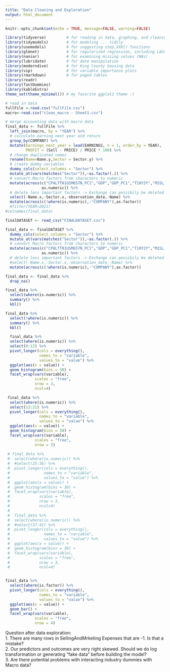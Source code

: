 ```yaml
---
title: "Data Cleaning and Exploration"
output: html_document
---
```

```r
knitr::opts_chunk$set(echo = TRUE, message=FALSE, warning=FALSE)
```

```r
library(tidyverse)         # for reading in data, graphing, and cleaning
library(tidymodels)        # for modeling ... tidily
library(usemodels)         # for suggesting step_XXX() functions
library(glmnet)            # for regularized regression, including LASSO
library(naniar)            # for examining missing values (NAs)
library(lubridate)         # for date manipulation
library(moderndive)        # for King County housing data
library(vip)               # for variable importance plots
library(rmarkdown)         # for paged tables
library(readr)
library(fastDummies)
library(kableExtra)
theme_set(theme_minimal()) # my favorite ggplot2 theme :)
```


```r
# read in data
fullFile <-read.csv("fullFile.csv")
macro<-read.csv("clean_macro - Sheet1.csv")
```

```r
# merge accounting data with macro data
final_data <- fullFile %>% 
  left_join(macro, by = "YEAR") %>% 
  # calculate earning next year and return
  group_by(COMPANY) %>% 
  mutate(Earnings_next_year = lead(EARNINGS, n = 1, order_by = YEAR),
         PROFIT = (Sell - PRICE) / PRICE * 100) %>% 
  # change duplicated names
  rename(Name=Name.y,Sector = Sector.y) %>% 
  # create dummy variables
  dummy_cols(select_columns = "Sector") %>% 
  mutate_at(vars(matches("Sector")),~as.factor(.)) %>% 
  # convert Macro factors from characters to numeric
  mutate(across(c("CPALTT01USM657N_PC1","GDP","GDP_PC1","T10Y2Y","M1SL_PC1","M1SL"),
                as.numeric)) %>% 
  # delete less important factors -> Exchange can possibily be deleted
  select(-Name.x,-Sector.x,-observation_date,-Name) %>% 
  mutate(across(c(!where(is.numeric),-"COMPANY"),as.factor))  
  #filter(YEAR<2021)
#colnames(final_data)  
```

```r
finalDATASET <- read_csv("FINALDATASET.csv")
```

```r
final_data <- finalDATASET %>% 
  dummy_cols(select_columns = "Sector") %>% 
  mutate_at(vars(matches("Sector")),~as.factor(.)) %>% 
  # convert Macro factors from characters to numeric
  mutate(across(c("CPALTT01USM657N_PC1","GDP","GDP_PC1","T10Y2Y","M1SL_PC1","M1SL"),
                as.numeric)) %>% 
  # delete less important factors -> Exchange can possibily be deleted
  #select(-Name.x,-Sector.x,-observation_date,-Name) %>% 
  mutate(across(c(!where(is.numeric),-"COMPANY"),as.factor)) 
```

```r
final_data <- final_data %>% 
  drop_na()
```




```r
final_data %>% 
  select(where(is.numeric)) %>% 
  summary() %>% 
  kbl()

final_data %>% 
  select(!where(is.numeric)) %>% 
  summary() %>% 
  kbl()
```

```r

  final_data %>% 
  select(where(is.numeric)) %>% 
  select(0:12) %>% 
  pivot_longer(cols = everything(),
               names_to = "variable", 
               values_to = "value") %>% 
  ggplot(aes(x = value)) +
  geom_histogram(bins = 30) +
  facet_wrap(vars(variable), 
             scales = "free",
             nrow = 3,
             ncol=4)

 final_data %>% 
  select(where(is.numeric)) %>% 
  select(13:21) %>% 
  pivot_longer(cols = everything(),
               names_to = "variable", 
               values_to = "value") %>% 
  ggplot(aes(x = value)) +
  geom_histogram(bins = 30) +
  facet_wrap(vars(variable), 
             scales = "free",
             nrow = 3)
 
 # final_data %>% 
 #  select(where(is.numeric)) %>% 
 #  #select(25:36) %>% 
 #  pivot_longer(cols = everything(),
 #               names_to = "variable", 
 #               values_to = "value") %>% 
 #  ggplot(aes(x = value)) +
 #  geom_histogram(bins = 30) +
 #  facet_wrap(vars(variable), 
 #             scales = "free",
 #             nrow = 3,
 #             ncol=4)
 # 
 #  final_data %>% 
 #  select(where(is.numeric)) %>% 
 #  #select(37:41) %>% 
 #  pivot_longer(cols = everything(),
 #               names_to = "variable", 
 #               values_to = "value") %>% 
 #  ggplot(aes(x = value)) +
 #  geom_histogram(bins = 30) +
 #  facet_wrap(vars(variable), 
 #             scales = "free",
 #             nrow = 3,
 #             ncol=4)



```
```r
final_data %>% 
  select(where(is.factor)) %>% 
  pivot_longer(cols = everything(),
               names_to = "variable", 
               values_to = "value") %>% 
  ggplot(aes(x = value)) +
  geom_bar() +
  facet_wrap(vars(variable), 
             scales = "free", 
             nrow = 4)
```

Question after data exploration:   
1. There are many rows in SellingAndMrketing Expenses that are -1. Is that a mistake?   
2. Our predictors and outcomes are very right skewed. Should we do log transformation or generating "fake data" before building the model?   
3. Are there potential problems with interacting industry dummies with Macro data?   